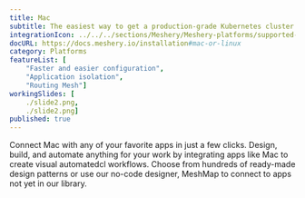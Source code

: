 ```yaml
---
title: Mac
subtitle: The easiest way to get a production-grade Kubernetes cluster up and running
integrationIcon: ../../../sections/Meshery/Meshery-platforms/supported-icons/mac.svg
docURL: https://docs.meshery.io/installation#mac-or-linux
category: Platforms
featureList: [
    "Faster and easier configuration",
    "Application isolation",
    "Routing Mesh"]
workingSlides: [
    ./slide2.png,
    ./slide2.png]
published: true
---
```


<p>
    Connect Mac with any of your favorite apps in just a few
    clicks. Design, build, and automate anything for your work by
    integrating apps like Mac to create visual automatedcl
    workflows. Choose from hundreds of ready-made design patterns or use
    our no-code designer, MeshMap to connect to apps not yet in our
    library.
</p>
